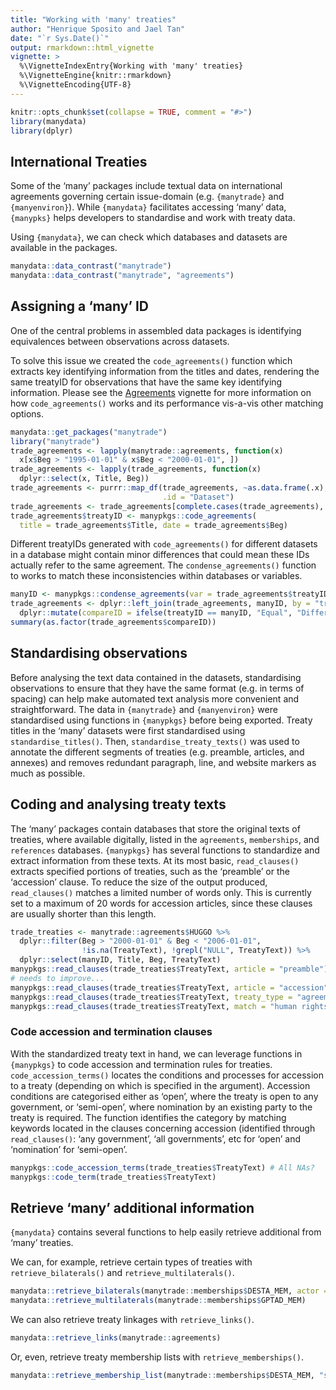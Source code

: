 ```yaml
---
title: "Working with 'many' treaties"
author: "Henrique Sposito and Jael Tan"
date: "`r Sys.Date()`"
output: rmarkdown::html_vignette
vignette: >
  %\VignetteIndexEntry{Working with 'many' treaties}
  %\VignetteEngine{knitr::rmarkdown}
  %\VignetteEncoding{UTF-8}
---
```


```r
knitr::opts_chunk$set(collapse = TRUE, comment = "#>")
library(manydata)
library(dplyr)
```

## International Treaties

Some of the 'many' packages include textual data on international agreements
governing certain issue-domain (e.g. `{manytrade}` and `{manyenviron}`).
While `{manydata}` facilitates accessing 'many' data,
`{manypks}` helps developers to standardise and work with treaty data.

Using `{manydata}`, we can check which databases and datasets are available in
the packages.

```r
manydata::data_contrast("manytrade")
manydata::data_contrast("manytrade", "agreements")
```

## Assigning a 'many' ID

One of the central problems in assembled data packages is identifying
equivalences between observations across datasets.

To solve this issue we created the `code_agreements()` function
which extracts key identifying information from the titles and dates,
rendering the same treatyID for observations that have the same key identifying information.
Please see the [Agreements](https://globalgov.github.io/manypkgs/articles/agreements.html) vignette for more information on how `code_agreements()` works
and its performance vis-a-vis other matching options.

```r
manydata::get_packages("manytrade")
library("manytrade")
trade_agreements <- lapply(manytrade::agreements, function(x) 
  x[x$Beg > "1995-01-01" & x$Beg < "2000-01-01", ])
trade_agreements <- lapply(trade_agreements, function(x) 
  dplyr::select(x, Title, Beg))
trade_agreements <- purrr::map_df(trade_agreements, ~as.data.frame(.x),
                                  .id = "Dataset")
trade_agreements <- trade_agreements[complete.cases(trade_agreements), ]
trade_agreements$treatyID <- manypkgs::code_agreements(
  title = trade_agreements$Title, date = trade_agreements$Beg)
```

Different treatyIDs generated with `code_agreements()` for different datasets in a database
might contain minor differences that could mean these IDs actually refer to the same agreement.
The `condense_agreements()` function to works to match these inconsistencies
within databases or variables.

```r
manyID <- manypkgs::condense_agreements(var = trade_agreements$treatyID)
trade_agreements <- dplyr::left_join(trade_agreements, manyID, by = "treatyID") %>% 
  dplyr::mutate(compareID = ifelse(treatyID == manyID, "Equal", "Different"))
summary(as.factor(trade_agreements$compareID))
```

## Standardising observations

Before analysing the text data contained in the datasets,
standardising observations to ensure that they have the same format (e.g. in terms of spacing)
can help make automated text analysis more convenient and straightforward.
The data in `{manytrade}` and `{manyenviron}` were standardised
using functions in `{manypkgs}` before being exported.
Treaty titles in the 'many' datasets were first standardised using `standardise_titles()`.
Then, `standardise_treaty_texts()` was used to annotate the different segments of treaties
(e.g. preamble, articles, and annexes) and removes redundant paragraph, line,
and website markers as much as possible.

## Coding and analysing treaty texts

The 'many' packages contain databases that store the original texts of treaties,
where available digitally,
listed in the `agreements`, `memberships`, and `references` databases.
`{manypkgs}` has several functions to standardize and extract information from these texts.
At its most basic, `read_clauses()` extracts specified portions of treaties,
such as the 'preamble' or the 'accession' clause.
To reduce the size of the output produced,
`read_clauses()` matches a limited number of words only.
This is currently set to a maximum of 20 words for accession articles,
since these clauses are usually shorter than this length.

```r
trade_treaties <- manytrade::agreements$HUGGO %>%
  dplyr::filter(Beg > "2000-01-01" & Beg < "2006-01-01",
                !is.na(TreatyText), !grepl("NULL", TreatyText)) %>%
  dplyr::select(manyID, Title, Beg, TreatyText)
manypkgs::read_clauses(trade_treaties$TreatyText, article = "preamble")
# needs to improve...
manypkgs::read_clauses(trade_treaties$TreatyText, article = "accession")
manypkgs::read_clauses(trade_treaties$TreatyText, treaty_type = "agreements")
manypkgs::read_clauses(trade_treaties$TreatyText, match = "human rights")
```

### Code accession and termination clauses

With the standardized treaty text in hand, we can leverage functions in 
`{manypkgs}` to code accession and termination rules for treaties.
`code_accession_terms()` locates the conditions and processes for accession to a treaty
(depending on which is specified in the argument).
Accession conditions are categorised either as 'open',
where the treaty is open to any government,
or 'semi-open', where nomination by an existing party to the treaty is required.
The function identifies the category by matching keywords located in the
clauses concerning accession (identified through `read_clauses()`:
'any government', 'all governments', etc for 'open' and
'nomination' for 'semi-open'.

```r
manypkgs::code_accession_terms(trade_treaties$TreatyText) # All NAs?
manypkgs::code_term(trade_treaties$TreatyText)
```

## Retrieve 'many' additional information

`{manydata}` contains several functions to help easily retrieve additional
from 'many' treaties.

We can, for example, retrieve certain types of treaties with
`retrieve_bilaterals()` and `retrieve_multilaterals()`.

```r
manydata::retrieve_bilaterals(manytrade::memberships$DESTA_MEM, actor = "stateID")
manydata::retrieve_multilaterals(manytrade::memberships$GPTAD_MEM)
```

We can also retrieve treaty linkages with `retrieve_links()`.

```r
manydata::retrieve_links(manytrade::agreements)
```

Or, even, retrieve treaty membership lists with `retrieve_memberships()`.

```r
manydata::retrieve_membership_list(manytrade::memberships$DESTA_MEM, "stateID")
```
